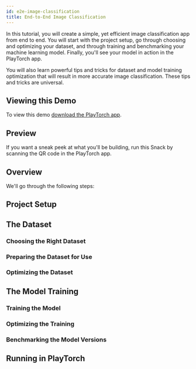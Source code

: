 ```yaml
---
id: e2e-image-classification
title: End-to-End Image Classification
---
```



In this tutorial, you will create a simple, yet efficient image classification app from end to end. You will start with the project setup, go through choosing and optimizing your dataset, and through training and benchmarking your machine learning model. Finally, you'll see your model in action in the PlayTorch app.

You will also learn powerful tips and tricks for dataset and model training optimization that will result in more accurate image classification. These tips and tricks are universal.

## Viewing this Demo

To view this demo [download the PlayTorch app](/docs/tutorials/get-started.mdx#download-the-playtorch-app).

## Preview

If you want a sneak peek at what you'll be building, run this Snack by scanning the QR code in the PlayTorch app.

<ExpoSnack snackId="@ligaz/openfest-2022" />

## Overview

We'll go through the following steps:

## Project Setup

## The Dataset

### Choosing the Right Dataset

### Preparing the Dataset for Use

### Optimizing the Dataset

## The Model Training

### Training the Model

### Optimizing the Training

### Benchmarking the Model Versions

## Running in PlayTorch

